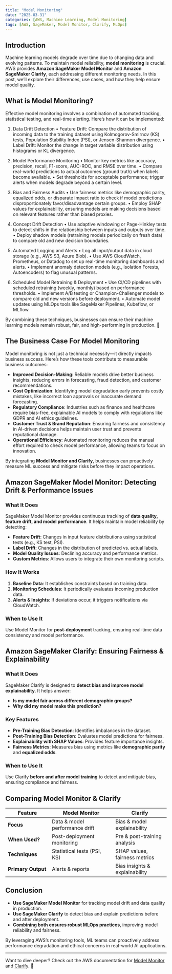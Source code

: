 ```yaml
---
title: "Model Monitoring" 
date: "2025-03-31"
categories: [AWS, Machine Learning, Model Monitoring]
tags: [AWS, SageMaker, Model Monitor, Clarify, MLOps]
---
```


## Introduction

Machine learning models degrade over time due to changing data and evolving patterns. To maintain model reliability, **model monitoring** is crucial. AWS provides **Amazon SageMaker Model Monitor** and **Amazon SageMaker Clarify**, each addressing different monitoring needs. In this post, we’ll explore their differences, use cases, and how they help ensure model quality.


## What is Model Monitoring?

Effective model monitoring involves a combination of automated tracking, statistical testing, and real-time alerting. Here’s how it can be implemented:

1. Data Drift Detection
	•	Feature Drift: Compare the distribution of incoming data to the training dataset using Kolmogorov-Smirnov (KS) tests, Population Stability Index (PSI), or Jensen-Shannon divergence.
	•	Label Drift: Monitor the change in target variable distribution using histograms or KL divergence.

2. Model Performance Monitoring
	•	Monitor key metrics like accuracy, precision, recall, F1-score, AUC-ROC, and RMSE over time.
	•	Compare real-world predictions to actual outcomes (ground truth) when labels become available.
	•	Set thresholds for acceptable performance; trigger alerts when models degrade beyond a certain level.

3. Bias and Fairness Audits
	•	Use fairness metrics like demographic parity, equalized odds, or disparate impact ratio to check if model predictions disproportionately favor/disadvantage certain groups.
	•	Employ SHAP values for explainability, ensuring models are making decisions based on relevant features rather than biased proxies.

4. Concept Drift Detection
	•	Use adaptive windowing or Page-Hinkley tests to detect shifts in the relationship between inputs and outputs over time.
	•	Deploy shadow models (retraining models periodically on fresh data) to compare old and new decision boundaries.

5. Automated Logging and Alerts
	•	Log all input/output data in cloud storage (e.g., AWS S3, Azure Blob).
	•	Use AWS CloudWatch, Prometheus, or Datadog to set up real-time monitoring dashboards and alerts.
	•	Implement anomaly detection models (e.g., Isolation Forests, Autoencoders) to flag unusual patterns.

6. Scheduled Model Retraining & Deployment
	•	Use CI/CD pipelines with scheduled retraining (weekly, monthly) based on performance thresholds.
	•	Implement A/B testing or Champion-Challenger models to compare old and new versions before deployment.
	•	Automate model updates using MLOps tools like SageMaker Pipelines, Kubeflow, or MLflow.

By combining these techniques, businesses can ensure their machine learning models remain robust, fair, and high-performing in production. 🚀

## The Business Case For Model Monitoring

Model monitoring is not just a technical necessity—it directly impacts business success. Here's how these tools contribute to measurable business outcomes:

- **Improved Decision-Making**: Reliable models drive better business insights, reducing errors in forecasting, fraud detection, and customer recommendations.
- **Cost Optimization**: Identifying model degradation early prevents costly mistakes, like incorrect loan approvals or inaccurate demand forecasting.
- **Regulatory Compliance**: Industries such as finance and healthcare require bias-free, explainable AI models to comply with regulations like GDPR and AI ethics guidelines.
- **Customer Trust & Brand Reputation**: Ensuring fairness and consistency in AI-driven decisions helps maintain user trust and prevents reputational damage.
- **Operational Efficiency**: Automated monitoring reduces the manual effort required to check model performance, allowing teams to focus on innovation.

By integrating **Model Monitor and Clarify**, businesses can proactively measure ML success and mitigate risks before they impact operations.

## Amazon SageMaker Model Monitor: Detecting Drift & Performance Issues

### What It Does
SageMaker Model Monitor provides continuous tracking of **data quality, feature drift, and model performance**. It helps maintain model reliability by detecting:

- **Feature Drift**: Changes in input feature distributions using statistical tests (e.g., KS test, PSI).
- **Label Drift**: Changes in the distribution of predicted vs. actual labels.
- **Model Quality Issues**: Declining accuracy and performance metrics.
- **Custom Metrics**: Allows users to integrate their own monitoring scripts.

### How It Works
1. **Baseline Data**: It establishes constraints based on training data.
2. **Monitoring Schedules**: It periodically evaluates incoming production data.
3. **Alerts & Insights**: If deviations occur, it triggers notifications via CloudWatch.

### When to Use It
Use Model Monitor for **post-deployment** tracking, ensuring real-time data consistency and model performance.

## Amazon SageMaker Clarify: Ensuring Fairness & Explainability

### What It Does
SageMaker Clarify is designed to **detect bias and improve model explainability**. It helps answer:

- **Is my model fair across different demographic groups?**
- **Why did my model make this prediction?**

### Key Features
- **Pre-Training Bias Detection**: Identifies imbalances in the dataset.
- **Post-Training Bias Detection**: Evaluates model predictions for fairness.
- **Explainability with SHAP Values**: Provides feature importance insights.
- **Fairness Metrics**: Measures bias using metrics like **demographic parity** and **equalized odds**.

### When to Use It
Use Clarify **before and after model training** to detect and mitigate bias, ensuring compliance and fairness.

## Comparing Model Monitor & Clarify

| Feature               | Model Monitor                      | Clarify                     |
|----------------------|--------------------------------|---------------------------|
| **Focus**           | Data & model performance drift | Bias & model explainability |
| **When Used?**      | Post-deployment monitoring    | Pre & post-training analysis |
| **Techniques**      | Statistical tests (PSI, KS)   | SHAP values, fairness metrics |
| **Primary Output**  | Alerts & reports             | Bias insights & explainability |

## Conclusion

- **Use SageMaker Model Monitor** for tracking model drift and data quality in production.
- **Use SageMaker Clarify** to detect bias and explain predictions before and after deployment.
- **Combining both ensures robust MLOps practices**, improving model reliability and fairness.

By leveraging AWS’s monitoring tools, ML teams can proactively address performance degradation and ethical concerns in real-world AI applications.

---

Want to dive deeper? Check out the AWS documentation for [Model Monitor](https://docs.aws.amazon.com/sagemaker/latest/dg/model-monitor.html) and [Clarify](https://docs.aws.amazon.com/sagemaker/latest/dg/clarify.html). 🚀


